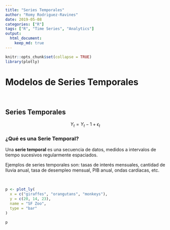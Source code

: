 ```yaml
---
title: "Series Temporales"
author: "Romy Rodriguez-Ravines"
date: 2019-05-08
categories: ["R"]
tags: ["R", "Time Series", "Analytics"]
output: 
  html_document: 
    keep_md: true
---
```


```r
knitr::opts_chunk$set(collapse = TRUE)
library(plotly)
```

# Modelos de Series Temporales

<br>

## Series Temporales

$$Y_t=Y_t-1 + \epsilon_t$$

### ¿Qué es una Serie Temporal?

Una **serie temporal** es una secuencia de datos, medidos a intervalos de tiempo sucesivos regularmente espaciados.

Ejemplos de series temporales son: tasas de interés mensuales, cantidad de lluvia anual, tasa de desempleo mensual, PIB anual, ondas cardíacas, etc.

<br>

```r

p <- plot_ly(
  x = c("giraffes", "orangutans", "monkeys"),
  y = c(20, 14, 23),
  name = "SF Zoo",
  type = "bar"
)

p

```


